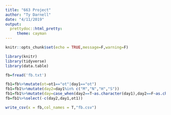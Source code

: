 ```yaml
---
title: "663 Project"
author: "Ty Darnell"
date: "4/11/2019"
output:
  prettydoc::html_pretty:
     theme: cayman
---
```


```r
knitr::opts_chunk$set(echo = TRUE,message=F,warning=F)
```

```r
library(knitr)
library(tidyverse)
library(data.table)
```

```r
fb=fread('fb.txt')
```


```r
fb1=fb%>%mutate(ot=ot1=="ot"|day1=="ot")
fb1=fb1%>%mutate(day2=day1%in% c("M","N","H","S"))
fb1=fb1%>%mutate(day=case_when(day2==T~as.character(day1),day2==F~as.character("D")))
fb=fb1%>%select(-c(day2,day1,ot1))
```


```r
write_csv(x = fb,col_names = T,"fb.csv")
```


